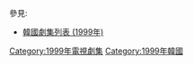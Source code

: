{{Catnav|頁面分類|...|電視節目|電視劇|每年電視影集|1999年電視影集}}
{{Catnav|頁面分類|...|电视节目|电视剧|各國電視劇|韓國電視劇|每年韓國電視劇集}}

{{cat year nav
| year = 1999
| cat = 韓國電視劇集 
| sortkey = 韓國電視劇集
| article = 韓國電視劇
| in = 
}}
參見:
*[[韓國劇集列表_(1999年)|韓國劇集列表 (1999年)]]


[[Category:1999年電視劇集|Category:1999年電視劇集]]
[[Category:1999年韓國|Category:1999年韓國]]